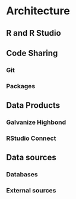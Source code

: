 # Architecture

## R and R Studio

## Code Sharing

### Git

### Packages

## Data Products

### Galvanize Highbond

### RStudio Connect

## Data sources

### Databases

### External sources